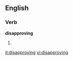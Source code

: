 ==English==

===Verb===
'''disapproving'''

# {{present participle of|disapprove}}

[[it:disapproving]]
[[vi:disapproving]]
